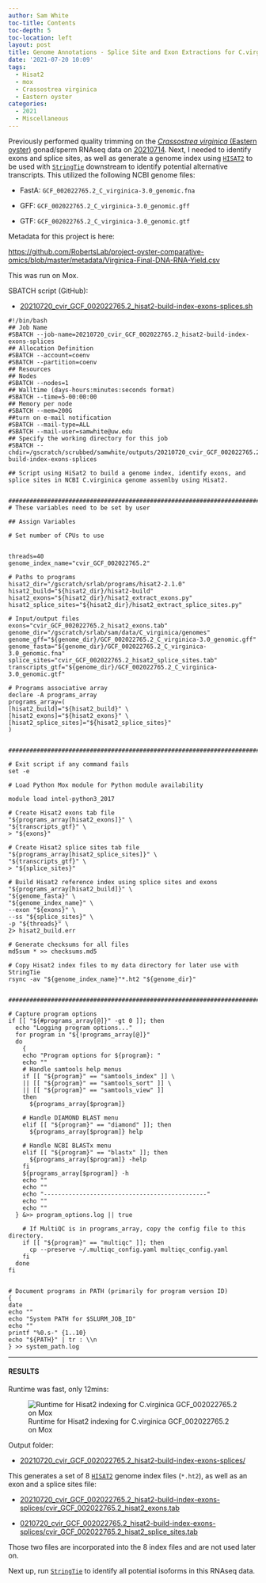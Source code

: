 ```yaml
---
author: Sam White
toc-title: Contents
toc-depth: 5
toc-location: left
layout: post
title: Genome Annotations - Splice Site and Exon Extractions for C.virginica GCF_002022765.2 Genome Using Hisat2 on Mox
date: '2021-07-20 10:09'
tags: 
  - Hisat2
  - mox
  - Crassostrea virginica
  - Eastern oyster
categories: 
  - 2021
  - Miscellaneous
---
```

Previously performed quality trimming on the [_Crassostrea virginica_ (Eastern oyster)](https://en.wikipedia.org/wiki/Eastern_oyster) gonad/sperm RNAseq data on [20210714](https://robertslab.github.io/sams-notebook/posts/2021/2021-07-14-Trimming---C.virginica-Gonad-RNAseq-with-FastP-on-Mox/). Next, I needed to identify exons and splice sites, as well as generate a genome index using [`HISAT2`](https://daehwankimlab.github.io/hisat2/) to be used with [`StringTie`](https://ccb.jhu.edu/software/stringtie/) downstream to identify potential alternative transcripts. This utilized the following NCBI genome files:

- FastA: `GCF_002022765.2_C_virginica-3.0_genomic.fna`

- GFF: `GCF_002022765.2_C_virginica-3.0_genomic.gff`

- GTF: `GCF_002022765.2_C_virginica-3.0_genomic.gtf`

Metadata for this project is here:

[https://github.com/RobertsLab/project-oyster-comparative-omics/blob/master/metadata/Virginica-Final-DNA-RNA-Yield.csv](https://github.com/RobertsLab/project-oyster-comparative-omics/blob/master/metadata/Virginica-Final-DNA-RNA-Yield.csv)

This was run on Mox.

SBATCH script (GitHub):

- [20210720_cvir_GCF_002022765.2_hisat2-build-index-exons-splices.sh](https://github.com/RobertsLab/sams-notebook/blob/master/sbatch_scripts/20210720_cvir_GCF_002022765.2_hisat2-build-index-exons-splices.sh)


```shell
#!/bin/bash
## Job Name
#SBATCH --job-name=20210720_cvir_GCF_002022765.2_hisat2-build-index-exons-splices
## Allocation Definition
#SBATCH --account=coenv
#SBATCH --partition=coenv
## Resources
## Nodes
#SBATCH --nodes=1
## Walltime (days-hours:minutes:seconds format)
#SBATCH --time=5-00:00:00
## Memory per node
#SBATCH --mem=200G
##turn on e-mail notification
#SBATCH --mail-type=ALL
#SBATCH --mail-user=samwhite@uw.edu
## Specify the working directory for this job
#SBATCH --chdir=/gscratch/scrubbed/samwhite/outputs/20210720_cvir_GCF_002022765.2_hisat2-build-index-exons-splices

## Script using HiSat2 to build a genome index, identify exons, and splice sites in NCBI C.virginica genome assemlby using Hisat2.


###################################################################################
# These variables need to be set by user

## Assign Variables

# Set number of CPUs to use


threads=40
genome_index_name="cvir_GCF_002022765.2"

# Paths to programs
hisat2_dir="/gscratch/srlab/programs/hisat2-2.1.0"
hisat2_build="${hisat2_dir}/hisat2-build"
hisat2_exons="${hisat2_dir}/hisat2_extract_exons.py"
hisat2_splice_sites="${hisat2_dir}/hisat2_extract_splice_sites.py"

# Input/output files
exons="cvir_GCF_002022765.2_hisat2_exons.tab"
genome_dir="/gscratch/srlab/sam/data/C_virginica/genomes"
genome_gff="${genome_dir}/GCF_002022765.2_C_virginica-3.0_genomic.gff"
genome_fasta="${genome_dir}/GCF_002022765.2_C_virginica-3.0_genomic.fna"
splice_sites="cvir_GCF_002022765.2_hisat2_splice_sites.tab"
transcripts_gtf="${genome_dir}/GCF_002022765.2_C_virginica-3.0_genomic.gtf"

# Programs associative array
declare -A programs_array
programs_array=(
[hisat2_build]="${hisat2_build}" \
[hisat2_exons]="${hisat2_exons}" \
[hisat2_splice_sites]="${hisat2_splice_sites}"
)


###################################################################################################

# Exit script if any command fails
set -e

# Load Python Mox module for Python module availability

module load intel-python3_2017

# Create Hisat2 exons tab file
"${programs_array[hisat2_exons]}" \
"${transcripts_gtf}" \
> "${exons}"

# Create Hisat2 splice sites tab file
"${programs_array[hisat2_splice_sites]}" \
"${transcripts_gtf}" \
> "${splice_sites}"

# Build Hisat2 reference index using splice sites and exons
"${programs_array[hisat2_build]}" \
"${genome_fasta}" \
"${genome_index_name}" \
--exon "${exons}" \
--ss "${splice_sites}" \
-p "${threads}" \
2> hisat2_build.err

# Generate checksums for all files
md5sum * >> checksums.md5

# Copy Hisat2 index files to my data directory for later use with StringTie
rsync -av "${genome_index_name}"*.ht2 "${genome_dir}"


#######################################################################################################

# Capture program options
if [[ "${#programs_array[@]}" -gt 0 ]]; then
  echo "Logging program options..."
  for program in "${!programs_array[@]}"
  do
    {
    echo "Program options for ${program}: "
    echo ""
    # Handle samtools help menus
    if [[ "${program}" == "samtools_index" ]] \
    || [[ "${program}" == "samtools_sort" ]] \
    || [[ "${program}" == "samtools_view" ]]
    then
      ${programs_array[$program]}

    # Handle DIAMOND BLAST menu
    elif [[ "${program}" == "diamond" ]]; then
      ${programs_array[$program]} help

    # Handle NCBI BLASTx menu
    elif [[ "${program}" == "blastx" ]]; then
      ${programs_array[$program]} -help
    fi
    ${programs_array[$program]} -h
    echo ""
    echo ""
    echo "----------------------------------------------"
    echo ""
    echo ""
  } &>> program_options.log || true

    # If MultiQC is in programs_array, copy the config file to this directory.
    if [[ "${program}" == "multiqc" ]]; then
      cp --preserve ~/.multiqc_config.yaml multiqc_config.yaml
    fi
  done
fi


# Document programs in PATH (primarily for program version ID)
{
date
echo ""
echo "System PATH for $SLURM_JOB_ID"
echo ""
printf "%0.s-" {1..10}
echo "${PATH}" | tr : \\n
} >> system_path.log
```

---

#### RESULTS

Runtime was fast, only 12mins:

![Runtime for Hisat2 indexing for C.virginica GCF_002022765.2 on Mox](https://github.com/RobertsLab/sams-notebook/blob/master/images/screencaps/20210720_cvir_GCF_002022765.2_hisat2-build-index-exons-splices_runtime.png?raw=true)

Output folder:

- [20210720_cvir_GCF_002022765.2_hisat2-build-index-exons-splices/](https://gannet.fish.washington.edu/Atumefaciens/20210720_cvir_GCF_002022765.2_hisat2-build-index-exons-splices/)

This generates a set of 8 [`HISAT2`](https://daehwankimlab.github.io/hisat2/) genome index files (`*.ht2`), as well as an exon and a splice sites file:

- [20210720_cvir_GCF_002022765.2_hisat2-build-index-exons-splices/cvir_GCF_002022765.2_hisat2_exons.tab](https://gannet.fish.washington.edu/Atumefaciens/20210720_cvir_GCF_002022765.2_hisat2-build-index-exons-splices/cvir_GCF_002022765.2_hisat2_exons.tab)

- [0210720_cvir_GCF_002022765.2_hisat2-build-index-exons-splices/cvir_GCF_002022765.2_hisat2_splice_sites.tab](https://gannet.fish.washington.edu/Atumefaciens/20210720_cvir_GCF_002022765.2_hisat2-build-index-exons-splices/cvir_GCF_002022765.2_hisat2_splice_sites.tab)

Those two files are incorporated into the 8 index files and are not used later on.

Next up, run [`StringTie`](https://ccb.jhu.edu/software/stringtie/) to identify all potential isoforms in this RNAseq data.